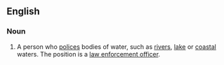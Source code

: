 ==English==
{{wikipedia}}
===Noun===
{{en-noun}}

#A person who [[police#verb|polices]] bodies of water, such as [[rivers]], [[lake]] or [[coastal]] waters. The position is a [[law enforcement officer]].